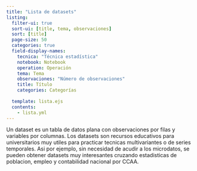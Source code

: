 ```yaml
---
title: "Lista de datasets"
listing:
  filter-ui: true
  sort-ui: [title, tema, observaciones]
  sort: [title]
  page-size: 50
  categories: true
  field-display-names:
    tecnica: "Técnica estadística"
    notebook: Notebook
    operation: Operación
    tema: Tema
    observaciones: "Número de observaciones"
    title: Título
    categories: Categorías
    
  template: lista.ejs
  contents:
    - lista.yml
---
```


Un dataset es un tabla de datos plana con observaciones por filas y variables por columnas. Los datasets son recursos educativos para universitarios muy utiles para practicar tecnicas multivariantes o de series temporales. Asi por ejemplo, sin necesidad de acudir a los microdatos, se pueden obtener datasets muy interesantes cruzando estadisticas de poblacion, empleo y contabilidad nacional por CCAA.
